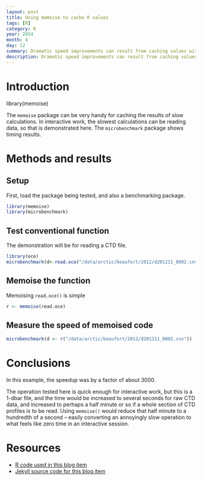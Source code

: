 ```yaml
---
layout: post
title: Using memoise to cache R values
tags: [R]
category: R
year: 2014
month: 4
day: 12
summary: Dramatic speed improvements can result from caching values with memoise().
description: Dramatic speed improvements can result from caching values with memoise().
---
```


# Introduction

library(memoise)

The ``memoise`` package can be very handy for caching the results of slow calculations.  In interactive work, the slowest calculations can be reading data, so that is demonstrated here.  The ``microbenchmark`` package shows timing results.

# Methods and results

## Setup

First, load the package being tested, and also a benchmarking package.

```r
library(memoise)
library(microbenchmark)
```

## Test conventional function

The demonstration will be for reading a CTD file.

```r
library(oce)
microbenchmark(d<-read.oce("/data/arctic/beaufort/2012/d201211_0002.cnv"))
```

## Memoise the function

Memoising ``read.oce()`` is simple
```r
r <- memoise(read.oce)
```

## Measure the speed of memoised code

```r
microbenchmark(d <- r("/data/arctic/beaufort/2012/d201211_0002.cnv"))
```


# Conclusions

In this example, the speedup was by a factor of about 3000.

The operation tested here is quick enough for interactive work, but this is a 1-dbar file, and the time would be increased to several seconds for raw CTD data, and increased to perhaps a half minute or so if a whole section of CTD profiles is to be read.  Using ``memoise()`` would reduce that half minute to a hundredth of a second -- easily converting an annoyingly slow operation to what feels like zero time in an interactive session.

# Resources
* [R code used in this blog item]({{ site.url }}/assets/2014-04-12-memoise.R)
* [Jekyll source code for this blog item](https://raw.github.com/dankelley/dankelley.github.io/master/assets/2014-04-12-memoise.Rmd)
